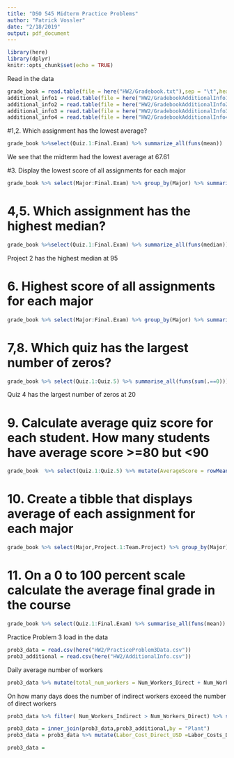 ```yaml
---
title: "DSO 545 Midterm Practice Problems"
author: "Patrick Vossler"
date: "2/18/2019"
output: pdf_document
---
```


```r
library(here)
library(dplyr)
knitr::opts_chunk$set(echo = TRUE)
```

Read in the data
```r
grade_book = read.table(file = here("HW2/Gradebook.txt"),sep = "\t",header = T)
additional_info1 = read.table(file = here("HW2/GradebookAdditionalInfo1.txt"),sep = "\t",header = T)
additional_info2 = read.table(file = here("HW2/GradebookAdditionalInfo2.txt"),sep = "\t",header = T)
additional_info3 = read.table(file = here("HW2/GradebookAdditionalInfo3.txt"),sep = "\t",header = T)
additional_info4 = read.table(file = here("HW2/GradebookAdditionalInfo4.txt"),sep = "\t",header = T)
```

#1,2. Which assignment has the lowest average?
```r
grade_book %>%select(Quiz.1:Final.Exam) %>% summarize_all(funs(mean))
```
We see that the midterm had the lowest average at 67.61

#3. Display the lowest score of all assignments for each major
```r
grade_book %>% select(Major:Final.Exam) %>% group_by(Major) %>% summarize_all(funs(min))
```

# 4,5. Which assignment has the highest median?
```r
grade_book %>%select(Quiz.1:Final.Exam) %>% summarize_all(funs(median))
```
Project 2 has the highest median at 95

# 6. Highest score of all assignments for each major
```r
grade_book %>% select(Major:Final.Exam) %>% group_by(Major) %>% summarize_all(funs(max))
```

# 7,8. Which quiz has the largest number of zeros?
```r
grade_book %>% select(Quiz.1:Quiz.5) %>% summarise_all(funs(sum(.==0)))
```

Quiz 4 has the largest number of zeros at 20

# 9. Calculate average quiz score for each student. How many students have average score >=80 but <90
```r
grade_book  %>% select(Quiz.1:Quiz.5) %>% mutate(AverageScore = rowMeans(.)) %>% filter(AverageScore >= 80 & AverageScore < 90) %>% summarize(num_rows = n())
```
# 10. Create a tibble that displays average of each assignment for each major
```r
grade_book %>% select(Major,Project.1:Team.Project) %>% group_by(Major) %>% summarize_all(funs(mean))
```

# 11. On a 0 to 100 percent scale calculate the average final grade in the course
```r
grade_book %>% select(Quiz.1:Final.Exam) %>% summarise_all(funs(mean)) %>% summarize(average_grade = (Quiz.1 + Quiz.2 + Quiz.3 + Quiz.4 + Quiz.5 - min(Quiz.1:Quiz.5))*0.03 + (Project.1 + Project.2)*0.2 + (0.15 * Team.Project) + (0.2 * Midterm) + (Final.Exam * 0.33) )
```


Practice Problem 3
load in the data
```r
prob3_data = read.csv(here("HW2/PracticeProblem3Data.csv"))
prob3_additional = read.csv(here("HW2/AdditionalInfo.csv"))
```

Daily average number of workers
```r
prob3_data %>% mutate(total_num_workers = Num_Workers_Direct + Num_Workers_Indirect) %>% summarize(mean(total_num_workers))
```
On how many days does the number of indirect workers exceed the number of direct workers
```r
prob3_data %>% filter( Num_Workers_Indirect > Num_Workers_Direct) %>% summarize(n())
```

```r
prob3_data = inner_join(prob3_data,prob3_additional,by = "Plant")
prob3_data = prob3_data %>% mutate(Labor_Cost_Direct_USD =Labor_Costs_Direct/Exchange_Rate, Labor_Costs_Indirect_USD = Labor_Costs_Indirect/Exchange_Rate) %>% mutate(Labor_Cost_USD = Labor_Cost_Direct_USD + Labor_Costs_Indirect_USD)
```

```r
prob3_data = 
```

